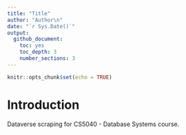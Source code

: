 ```yaml
---
title: "Title"
author: "Author\n"
date: "`r Sys.Date()`"
output: 
  github_document:
    toc: yes
    toc_depth: 3
    number_sections: 3
---
```


```r
knitr::opts_chunk$set(echo = TRUE)
```

# Introduction

Dataverse scraping for CS5040 - Database Systems course.


